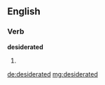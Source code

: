 ==English==

===Verb===
'''desiderated'''

# {{past of|desiderate}}

[[de:desiderated]]
[[mg:desiderated]]